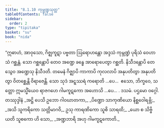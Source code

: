 ```yaml
---
title: "8.1.10 ကုမ္ဘဏ္ဍသုတ္တ"
tableOfContents: false
sidebar:
  order: 2
type: "tipitaka"
basket: "su"
book: "nida"
---
```



<DynamicBreadcrumb />

<Division number="211" book="nida">

<Paragraph number="1179" book="nida">
“ဣဓာဟံ, အာဝုသော, ဂိဇ္ဈကူဋာ ပဗ္ဗတာ ဩရောဟန္တော အဒ္ဒသံ ကုမ္ဘဏ္ဍံ ပုရိသံ ဝေဟာသံ ဂစ္ဆန္တံ. သော ဂစ္ဆန္တောပိ တေဝ အဏ္ဍေ ခန္ဓေ အာရောပေတွာ ဂစ္ဆတိ. နိသီဒန္တောပိ တေသွေဝ အဏ္ဍေသု နိသီဒတိ. တမေနံ ဂိဇ္ဈာပိ ကာကာပိ ကုလလာပိ အနုပတိတွာ အနုပတိတွာ ဝိတစ္ဆေန္တိ ဝိရာဇေန္တိ. သော သုဒံ အဋ္ဋဿရံ ကရောတိ …ပေ…  ဧသော, ဘိက္ခဝေ, သတ္တော ဣမသ္မိံယေဝ ရာဇဂဟေ ဂါမကူဋကော အဟောသိ …ပေ… .

</Paragraph>
</Division>

<Paragraph number="1180" type="center" book="nida">
ဒသမံ.



</Paragraph>

<Paragraph number="1181" type="center" book="nida">
ပဌမော ဝဂ္ဂေါ.



</Paragraph>

<Paragraph number="1182" type="center" book="nida">
တဿုဒ္ဒါနံ


</Paragraph>

<Paragraph number="1183" type="verses" book="nida">
_အဋ္ဌိ ပေသိ ဥဘော ဂါဝဃာတကာ,_  
_ပိဏ္ဍော သာကုဏိယော နိစ္ဆဝေါရဗ္ဘိ;_  
_အသိ သူကရိကော သတ္တိမာဂဝိ,_  
ဥသု ကာရဏိကော သူစိ သာရထိ;_  
_ယော စ သိဗ္ဗိယတိ သူစကော ဟိ သော,_  
_အဏ္ဍဘာရိ အဟု ဂါမကူဋကောတိ._
</Paragraph>